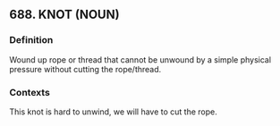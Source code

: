 ## 688. KNOT (NOUN)
### Definition
Wound up rope or thread that cannot be unwound by a simple physical pressure without cutting the rope/thread.

### Contexts
This knot is hard to unwind, we will have to cut the rope.

